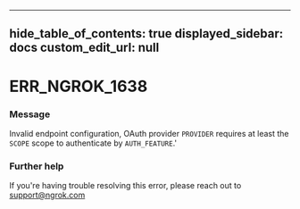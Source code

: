 
---
hide_table_of_contents: true
displayed_sidebar: docs
custom_edit_url: null
---


# ERR_NGROK_1638

### Message
Invalid endpoint configuration, OAuth provider `PROVIDER` requires at least the `SCOPE` scope to authenticate by `AUTH_FEATURE`.'

### Further help
If you're having trouble resolving this error, please reach out to [support@ngrok.com](mailto:support@ngrok.com?subject=Help%20with%20ERR_NGROK_1638)


<ErrorDetails error='err_ngrok_1638' />
